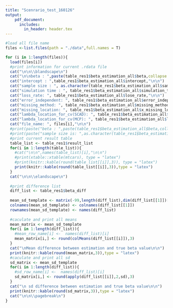 ```yaml
---
title: "Scenrario_test_160126"
output: 
    pdf_document:
      includes:
        in_header: header.tex
---
```


```r
#load all file name
files <-list.files(path = "./data",full.names = T)

for (i in 1:length(files)){
  load(files[i])
  #print information for current .rdata file
  cat("\n\n\\blandscape\n")
  cat("\n\nbeta : ",paste(table_res1$beta_estimation_all$beta,collapse = " "),"\n\n")
  cat("intercept : ",table_res1$beta_estimation_all$intercept,"\n\n")
  cat("sample size : ", as.character(table_res1$beta_estimation_all$sample_size),"\n\n")
  cat("simulation time : ", table_res1$beta_estimation_all$simulation_time,"\n\n")
  cat("loss_rate: ", table_res1$beta_estimation_all$lose_rate,"\n\n")
  cat("error_independent: ", table_res1$beta_estimation_all$error_independent,"\n\n")
  cat("missing_method: ", table_res1$beta_estimation_all$missing_method,"\n\n")
  cat("missing_location: ", table_res1$beta_estimation_all$x_missing_location,"\n\n")
  cat("lambda_location_for_cv(SCAD): ", table_res1$beta_estimation_all$lambda_location_SCAD,"\n\n")
  cat("lambda_location_for_cv(MCP): ", table_res1$beta_estimation_all$lambda_location_MCP,"\n\n")
  cat("file_name: ", files[i],"\n\n")
  #print(paste("beta : ",paste(table_res1$beta_estimation_all$beta,collapse = " ")))
  #print(paste("sample size is: ",as.character(table_res1$beta_estimation_all$sample_size)))
  #print current result table
  table_list <- table_res1$result_list
  for(i in 1:length(table_list)){
    #cat("\n\n",names(table_list)[i],"\n\n")
    #print(xtable::xtable(mtcars), type = "latex")
    #print(knitr::kable(round(table_list[[i]],3)), type = "latex")
    print(knitr::kable(round(table_list[[i]],3)),type = "latex")
  }
  cat("\n\n\\elandscape\n")
  
  #print difference list
  diff_list <- table_res1$beta_diff
  
  mean_sd_template <- matrix(-99,length(diff_list),dim(diff_list[[1]])[2])
  colnames(mean_sd_template) <- colnames(diff_list[[1]])
  rownames(mean_sd_template) <- names(diff_list)
  
  #caculate and print all means
  mean_matrix <- mean_sd_template
  for(i in 1:length(diff_list)){
    #mean_row_name[i] <-  names(diff_list)[i]
    mean_matrix[i,] <- round(colMeans(diff_list[[i]]),3)
  }
  cat("\nMean difference between estimation and true beta value\n\n")
  print(knitr::kable(round(mean_matrix,3)),type = "latex")
  #caculate and print all sd
  sd_matrix <- mean_sd_template
  for(i in 1:length(diff_list)){
    #sd_row_name[i] <-  names(diff_list)[i]
    sd_matrix[i,] <- round(apply(diff_list[[i]],2,sd),3)
  }
  cat("\n sd difference between estimation and true beta value\n\n")
  print(knitr::kable(round(sd_matrix,3)),type = "latex")
  cat("\n\n\\pagebreak\n")
}
```




